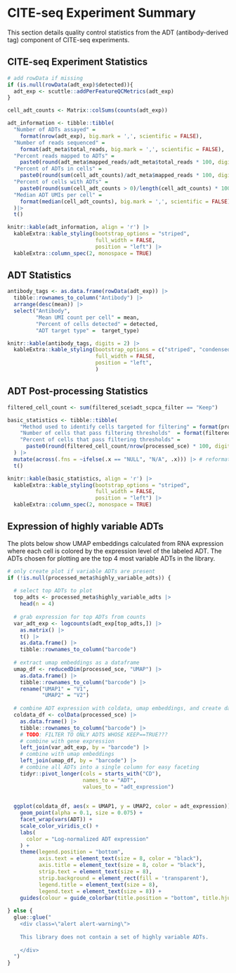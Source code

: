 # CITE-seq Experiment Summary

This section details quality control statistics from the ADT (antibody-derived tag) component of CITE-seq experiments.

## CITE-seq Experiment Statistics

```r
# add rowData if missing
if (is.null(rowData(adt_exp)$detected)){
  adt_exp <- scuttle::addPerFeatureQCMetrics(adt_exp)
}

cell_adt_counts <- Matrix::colSums(counts(adt_exp))

adt_information <- tibble::tibble(
  "Number of ADTs assayed" =
    format(nrow(adt_exp), big.mark = ',', scientific = FALSE),
  "Number of reads sequenced" =
    format(adt_meta$total_reads, big.mark = ',', scientific = FALSE),
  "Percent reads mapped to ADTs" =
    paste0(round(adt_meta$mapped_reads/adt_meta$total_reads * 100, digits = 2), "%"),
  "Percent of ADTs in cells" =
    paste0(round(sum(cell_adt_counts)/adt_meta$mapped_reads * 100, digits = 2), "%"),
  "Percent of cells with ADTs" =
    paste0(round(sum(cell_adt_counts > 0)/length(cell_adt_counts) * 100, digits = 2), "%"),
  "Median ADT UMIs per cell" =
    format(median(cell_adt_counts), big.mark = ',', scientific = FALSE)
  )|>
  t()

knitr::kable(adt_information, align = 'r') |>
  kableExtra::kable_styling(bootstrap_options = "striped",
                            full_width = FALSE,
                            position = "left") |>
  kableExtra::column_spec(2, monospace = TRUE)
```

## ADT Statistics
```r
antibody_tags <- as.data.frame(rowData(adt_exp)) |>
  tibble::rownames_to_column("Antibody") |>
  arrange(desc(mean)) |>
  select("Antibody",
         "Mean UMI count per cell" = mean,
         "Percent of cells detected" = detected,
         "ADT target type" =  target_type)

knitr::kable(antibody_tags, digits = 2) |>
  kableExtra::kable_styling(bootstrap_options = c("striped", "condensed"),
                            full_width = FALSE,
                            position = "left",
                            ) 
```

## ADT Post-processing Statistics

```r

filtered_cell_count <- sum(filtered_sce$adt_scpca_filter == "Keep")

basic_statistics <- tibble::tibble(
    "Method used to identify cells targeted for filtering" = format(processed_meta$adt_scpca_filter_method),
    "Number of cells that pass filtering thresholds"  = format(filtered_cell_count),
    "Percent of cells that pass filtering thresholds" =
      paste0(round(filtered_cell_count/nrow(processed_sce) * 100, digits = 2), "%")
  ) |>
  mutate(across(.fns = ~ifelse(.x == "NULL", "N/A", .x))) |> # reformat nulls
  t()

knitr::kable(basic_statistics, align = 'r') |>
  kableExtra::kable_styling(bootstrap_options = "striped",
                            full_width = FALSE,
                            position = "left") |>
  kableExtra::column_spec(2, monospace = TRUE)
```


## Expression of highly variable ADTs

The plots below show UMAP embeddings calculated from RNA expression where each cell is colored by the expression level of the labeled 
ADT. 
The ADTs chosen for plotting are the top 4 most variable ADTs in the library.


```r
# only create plot if variable ADTs are present
if (!is.null(processed_meta$highly_variable_adts)) {
  
  # select top ADTs to plot 
  top_adts <- processed_meta$highly_variable_adts |>
    head(n = 4)
  
  # grab expression for top ADTs from counts
  var_adt_exp <- logcounts(adt_exp[top_adts,]) |>
    as.matrix() |>
    t() |>
    as.data.frame() |>
    tibble::rownames_to_column("barcode")
  
  # extract umap embeddings as a dataframe
  umap_df <- reducedDim(processed_sce, "UMAP") |>
    as.data.frame() |>
    tibble::rownames_to_column("barcode") |>
    rename("UMAP1" = "V1",
           "UMAP2" = "V2") 
  
  # combine ADT expression with coldata, umap embeddings, and create data frame to use for plotting
  coldata_df <- colData(processed_sce) |>
    as.data.frame() |>
    tibble::rownames_to_column("barcode") |>
    # TODO: FILTER TO ONLY ADTS WHOSE KEEP==TRUE???
    # combine with gene expression
    left_join(var_adt_exp, by = "barcode") |>
    # combine with umap embeddings 
    left_join(umap_df, by = "barcode") |>
    # combine all ADTs into a single column for easy faceting 
    tidyr::pivot_longer(cols = starts_with("CD"),
                        names_to = "ADT",
                        values_to = "adt_expression")
  
  
  ggplot(coldata_df, aes(x = UMAP1, y = UMAP2, color = adt_expression)) + 
    geom_point(alpha = 0.1, size = 0.075) + 
    facet_wrap(vars(ADT)) +
    scale_color_viridis_c() +
    labs(
      color = "Log-normalized ADT expression"
    ) +
    theme(legend.position = "bottom", 
          axis.text = element_text(size = 8, color = "black"),
          axis.title = element_text(size = 8, color = "black"),
          strip.text = element_text(size = 8),
          strip.background = element_rect(fill = 'transparent'),
          legend.title = element_text(size = 8),
          legend.text = element_text(size = 8)) + 
    guides(colour = guide_colorbar(title.position = "bottom", title.hjust = 0.5))
  
} else {
  glue::glue("
    <div class=\"alert alert-warning\">
    
    This library does not contain a set of highly variable ADTs. 
    
    </div>
  ")
}
```

